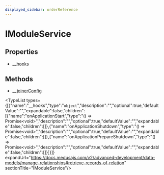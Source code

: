 ```yaml
---
displayed_sidebar: orderReference
---
```



# IModuleService

## Properties

- [\_\_hooks](page.mdx#__hooks)

## Methods

- [\_\_joinerConfig](../../IModuleService/methods/order.IModuleService.__joinerConfig/page.mdx)

<TypeList types={[{"name":"__hooks","type":"`object`","description":"","optional":true,"defaultValue":"","expandable":false,"children":[{"name":"onApplicationStart","type":"() => Promise&#60;void&#62;","description":"","optional":true,"defaultValue":"","expandable":false,"children":[]},{"name":"onApplicationShutdown","type":"() => Promise&#60;void&#62;","description":"","optional":true,"defaultValue":"","expandable":false,"children":[]},{"name":"onApplicationPrepareShutdown","type":"() => Promise&#60;void&#62;","description":"","optional":true,"defaultValue":"","expandable":false,"children":[]}]}]} expandUrl="https://docs.medusajs.com/v2/advanced-development/data-models/manage-relationships#retrieve-records-of-relation" sectionTitle="IModuleService"/>
